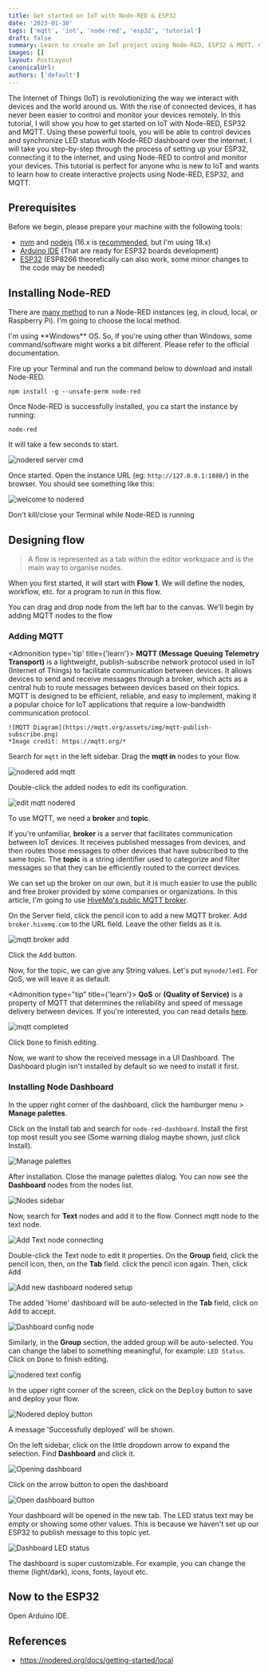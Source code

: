 ```yaml
---
title: Get started on IoT with Node-RED & ESP32
date: '2023-01-30'
tags: ['mqtt', 'iot', 'node-red', 'esp32', 'tutorial']
draft: false
summary: Learn to create an IoT project using Node-RED, ESP32 & MQTT. Control devices and synchronize LED status with Node-RED dashboard over the internet
images: []
layout: PostLayout
canonicalUrl:
authors: ['default']
---
```



The Internet of Things (IoT) is revolutionizing the way we interact with devices and the world around us. With the rise of connected devices, it has never been easier to control and monitor your devices remotely. In this tutorial, I will show you how to get started on IoT with Node-RED, ESP32 and MQTT. Using these powerful tools, you will be able to control devices and synchronize LED status with Node-RED dashboard over the internet. I will take you step-by-step through the process of setting up your ESP32, connecting it to the internet, and using Node-RED to control and monitor your devices. This tutorial is perfect for anyone who is new to IoT and wants to learn how to create interactive projects using Node-RED, ESP32, and MQTT.

## Prerequisites

Before we begin, please prepare your machine with the following tools:

- [nvm](https://github.com/coreybutler/nvm-windows) and [nodejs](https://nodejs.org/en/) (16.x is [recommended](https://nodered.org/docs/faq/node-versions), but I'm using 18.x)
- [Arduino IDE](https://www.arduino.cc/en/software/) (That are ready for ESP32 boards development)
- [ESP32](https://my.cytron.io/p-nodemcu-esp32?ref=99Y7TxrNIn6Jo) (ESP8266 theoretically can also work, some minor changes to the code may be needed)

## Installing Node-RED

There are [many method](https://nodered.org/docs/getting-started/) to run a Node-RED instances (eg, in cloud, local, or Raspberry Pi). I'm going to choose the local method.

<Admonition type="note">
  I'm using **Windows** OS. So, if you're using other than Windows, some command/software might
  works a bit different. Please refer to the official documentation.
</Admonition>

Fire up your Terminal and run the command below to download and install Node-RED.

```
npm install -g --unsafe-perm node-red
```

Once Node-RED is successfully installed, you ca start the instance by running:

```
node-red
```

It will take a few seconds to start.

![nodered server cmd](/static/blog/nodered-started-esp32/nodered-started.png)

Once started. Open the instance URL (eg: `http://127.0.0.1:1880/`) in the browser. You should see something like this:

![welcome to nodered](/static/blog/nodered-started-esp32/nodered-welcome.png)

<Admonition type="warning">Don't kill/close your Terminal while Node-RED is running</Admonition>

## Designing flow

> A flow is represented as a tab within the editor workspace and is the main way to organise nodes.

When you first started, it will start with **Flow 1**. We will define the nodes, workflow, etc. for a program
to run in this flow.

You can drag and drop node from the left bar to the canvas. We'll begin by adding MQTT nodes to the flow

### Adding MQTT

<Admonition type='tip' title={'learn'}>
    **MQTT (Message Queuing Telemetry Transport)** is a lightweight, publish-subscribe network protocol used in IoT
    (Internet of Things) to facilitate communication between devices. It allows devices to send and receive messages
    through a broker, which acts as a central hub to route messages between devices based on their topics.
    MQTT is designed to be efficient, reliable, and easy to implement, making it a popular choice for IoT applications
    that require a low-bandwidth communication protocol.

    ![MQTT Diagram](https://mqtt.org/assets/img/mqtt-publish-subscribe.png)
    *Image credit: https://mqtt.org/*

</Admonition>

Search for `mqtt` in the left sidebar. Drag the **mqtt in** nodes to your flow.

![nodered add mqtt](/static/blog/nodered-started-esp32/add-mqtt.png)

Double-click the added nodes to edit its configuration.

![edit mqtt nodered](/static/blog/nodered-started-esp32/edit-mqtt-node.png)

To use MQTT, we need a **broker** and **topic**.

If you're unfamiliar, **broker** is a server that facilitates communication between IoT devices. It receives published
messages from devices, and then routes those messages to other devices that have subscribed to the same topic. The
**topic** is a string identifier used to categorize and filter messages so that they can be efficiently routed to
the correct devices.

We can set up the broker on our own, but it is much easier to use the public and free broker provided by some companies
or organizations. In this article, I'm going to use [HiveMq's public MQTT broker](https://www.hivemq.com/public-mqtt-broker/).

On the Server field, click the pencil icon to add a new MQTT broker. Add `broker.hivemq.com` to the URL field. Leave the
other fields as it is.

![mqtt broker add](/static/blog/nodered-started-esp32/add-new-mqtt-broker.png)

Click the <kbd>Add</kbd> button.

Now, for the topic, we can give any String values. Let's put `mynode/led1`. For QoS, we will leave it as default.

<Admonition type="tip" title={'learn'}>
  **QoS** or **(Quality of Service)** is a property of MQTT that determines the reliability and
  speed of message delivery between devices. If you're interested, you can read details
  [here](https://www.hivemq.com/blog/mqtt-essentials-part-6-mqtt-quality-of-service-levels/).
</Admonition>

![mqtt completed](/static/blog/nodered-started-esp32/mqtt-completed-field.png)

Click <kbd>Done</kbd> to finish editing.

Now, we want to show the received message in a UI Dashboard. The Dashboard plugin isn't installed by default so we need to
install it first.

### Installing Node Dashboard

In the upper right corner of the dashboard, click the hamburger menu > **Manage palettes**.

Click on the Install tab and search for `node-red-dashboard`. Install the first top most result you see (Some warning dialog maybe shown, just click Install).

![Manage palettes](/static/blog/nodered-started-esp32/search-palettes.png)

After installation. Close the manage palettes dialog. You can now see the **Dashboard** nodes from the nodes list.

![Nodes sidebar](/static/blog/nodered-started-esp32/nodes-dashboard-sidebar.png)

Now, search for **Text** nodes and add it to the flow. Connect mqtt node to the text node.

![Add Text node connecting](/static/blog/nodered-started-esp32/nodered-add-text.gif)

Double-click the Text node to edit it properties. On the **Group** field, click the pencil icon, then, on the **Tab** field.
click the pencil icon again. Then, click <kbd>Add</kbd>

![Add new dashboard nodered setup](/static/blog/nodered-started-esp32/add-new-dashboard.png)

The added 'Home' dashboard will be auto-selected in the **Tab** field, click on <kbd>Add</kbd> to accept.

![Dashboard config node](/static/blog/nodered-started-esp32/dashbord-config-node.png)

Similarly, in the **Group** section, the added group will be auto-selected. You can change the label to something meaningful,
for example: `LED Status`. Click on <kbd>Done</kbd> to finish editing.

![nodered text config](/static/blog/nodered-started-esp32/dashboard-text-node-config.png)

In the upper right corner of the screen, click on the <kbd>Deploy</kbd> button to save and deploy your flow.

![Nodered deploy button](/static/blog/nodered-started-esp32/node-red-deploy-button.png)

A message 'Successfully deployed' will be shown.

On the left sidebar, click on the little dropdown arrow to expand the selection. Find **Dashboard** and click it.

![Opening dashboard](/static/blog/nodered-started-esp32/opening-dashboard.png)

Click on the arrow button to open the dashboard

![Open dashboard button](/static/blog/nodered-started-esp32/open-dashboard-button.png)

Your dashboard will be opened in the new tab. The LED status text may be empty or showing some other values. This is because
we haven't set up our ESP32 to publish message to this topic yet.

![Dashboard LED status](/static/blog/nodered-started-esp32/dashboard-led-status.png)

<Admonition type="tip">
  The dashboard is super customizable. For example, you can change the theme (light/dark), icons,
  fonts, layout etc.
</Admonition>

## Now to the ESP32

Open Arduino IDE.

## References

- https://nodered.org/docs/getting-started/local
